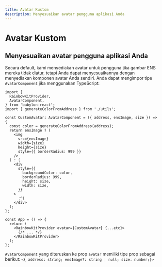```yaml
---
title: Avatar Kustom
description: Menyesuaikan avatar pengguna aplikasi Anda
---
```


# Avatar Kustom

## Menyesuaikan avatar pengguna aplikasi Anda

Secara default, kami menyediakan avatar untuk pengguna jika gambar ENS mereka tidak diatur, tetapi Anda dapat menyesuaikannya dengan menyediakan komponen avatar Anda sendiri. Anda dapat mengimpor tipe `AvatarComponent` jika menggunakan TypeScript:

```tsx
import {
  RainbowKitProvider,
  AvatarComponent,
} from 'babylon-react';
import { generateColorFromAddress } from './utils';

const CustomAvatar: AvatarComponent = ({ address, ensImage, size }) => {
  const color = generateColorFromAddress(address);
  return ensImage ? (
    <img
      src={ensImage}
      width={size}
      height={size}
      style={{ borderRadius: 999 }}
    />
  ) : (
    <div
      style={{
        backgroundColor: color,
        borderRadius: 999,
        height: size,
        width: size,
      }}
    >
      :^)
    </div>
  );
};

const App = () => {
  return (
    <RainbowKitProvider avatar={CustomAvatar} {...etc}>
      {/* ... */}
    </RainbowKitProvider>
  );
};
```

`AvatarComponent` yang diteruskan ke prop `avatar` memiliki tipe prop sebagai berikut: `<{ address: string; ensImage?: string | null; size: number;}>`
